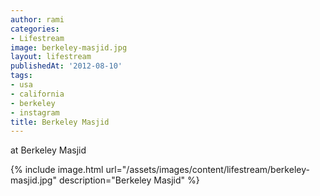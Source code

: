 ```yaml
---
author: rami
categories:
- Lifestream
image: berkeley-masjid.jpg
layout: lifestream
publishedAt: '2012-08-10'
tags:
- usa
- california
- berkeley
- instagram
title: Berkeley Masjid
---
```


at Berkeley Masjid

{% include image.html url="/assets/images/content/lifestream/berkeley-masjid.jpg" description="Berkeley Masjid" %}